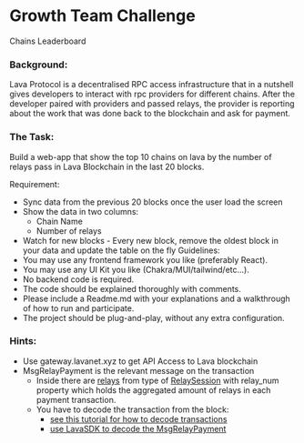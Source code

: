 # Growth Team Challenge

Chains Leaderboard

### Background:

Lava Protocol is a decentralised RPC access infrastructure that in a nutshell gives developers to
interact with rpc providers for different chains. After the developer paired with providers and
passed relays, the provider is reporting about the work that was done back to the blockchain
and ask for payment.

### The Task:

Build a web-app that show the top 10 chains on lava by the number of relays pass in Lava
Blockchain in the last 20 blocks.

Requirement:

- Sync data from the previous 20 blocks once the user load the screen
- Show the data in two columns:
  - Chain Name
  - Number of relays
- Watch for new blocks - Every new block, remove the oldest block in your data and
  update the table on the fly
  Guidelines:
- You may use any frontend framework you like (preferably React).
- You may use any UI Kit you like (Chakra/MUI/tailwind/etc...).
- No backend code is required.
- The code should be explained thoroughly with comments.
- Please include a Readme.md with your explanations and a walkthrough of how to run
  and participate.
- The project should be plug-and-play, without any extra configuration.

### Hints:

- Use gateway.lavanet.xyz to get API Access to Lava blockchain
- MsgRelayPayment is the relevant message on the transaction
  - Inside there are
    [relays](https://github.com/lavanet/lava/blob/5d3f1d5e2b3bf0b1dc2b4b7014cfb8c44d51b2ea/proto/pairing/tx.proto#LL66C14-L66C14)
    from type of
    [RelaySession](https://github.com/lavanet/lava/blob/5d3f1d5e2b3bf0b1dc2b4b7014cfb8c44d51b2ea/proto/pairing/relay.proto#LL14C13-L14C13)
    with relay_num property which holds the aggregated amount of relays in each payment transaction.
  - You have to decode the transaction from the block:
    - [see this tutorial for how to decode transactions](https://tutorials.cosmos.network/tutorials/7-cosmjs/2-first-steps.html)
    - [use LavaSDK to decode the MsgRelayPayment](https://github.com/lavanet/lava/tree/main/ecosystem/lava-sdk)

